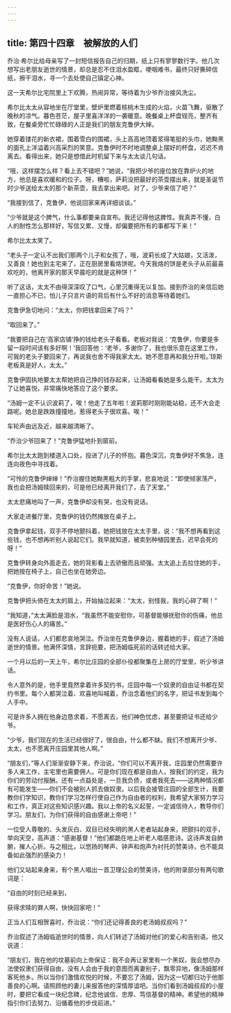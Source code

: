 ```yaml
---
---
---
```

title: 第四十四章　被解放的人们
---







乔治·希尔比给母亲写了一封短信报告自己的归期，纸上只有寥寥数行字。他几次想写出老朋友逝世的情景，却总是忍不住泪水盈眶，哽咽难书，最终只好撕碎信纸，擦干泪水，寻一个去处使自己镇定心神。

这一天希尔比宅院里上下欢腾，热闹异常，等待着为少爷乔治接风洗尘。

希尔比太太从容地坐在厅堂里，壁炉里燃着核桃木生成的火焰，火苗飞舞，驱散了晚秋的凉气。暮色苍茫，屋子里喜洋洋的一袭暖意。晚餐桌上杯盘锃亮，整齐有致，在餐桌旁忙忙碌碌的人正是我们的朋友克鲁伊大婶。

她穿着镂花的新衣裙，围着雪白的围裙，头上高高地顶着浆得笔挺的头巾，她黝黑的面孔上洋溢着兴高采烈的笑意。克鲁伊时不时地调整桌上摆好的杯盘，迟迟不肯离去。看得出来，她只是想借此时机留下来与太太谈几句话。

“哦，这样摆怎么样？看上去不错吧？”她说，“我把少爷的座位放在靠炉火的地方，他总是喜欢暖和的位子。呀，糟啦，萨莉没把最好的茶壶摆出来，就是圣诞节时少爷送给太太的那个新茶壶，我去拿出来吧。对了，少爷来信了吧？”

“我接到信了，克鲁伊，他说回家来再详细谈谈。”

“少爷就是这个脾气，什么事都要亲自宣布。我还记得他这脾性。我真弄不懂，白人的耐性怎么那样好，写信又累、又慢，却偏要把所有的事都写下来！”

希尔比太太笑了。

“老头子一定认不出我们那两个儿子和女孩了，哦，波莉长成了大姑娘，又活泼，又善良！她也到主宅来了，正在厨房里看烙饼呢。今天我烙的饼是老头子从前最喜欢吃的，他离开家的那天早晨吃的就是这种饼！”

听了这话，太太不由得深深叹了口气，心里沉重得无以复加。接到乔治的来信后她一直担心不已，怕儿子只言片语的背后有什么不好的消息等待着她们。

克鲁伊急切地问：“太太，你把钱拿回来了吗？”

“取回来了。”

“我要把自己在‘高家店铺’挣的钱给老头子看看。老板对我说：‘克鲁伊，你要是多留一段时间该有多好啊！’我回答他：‘老爷，多谢你了，我也很乐意在这里工作，可我的老头子要回来了，再说我也舍不得我家太太。她不愿意再和我分开啦。’琼斯老板真是好人，太太。”

克鲁伊固执地要太太帮她把自己挣的钱存起来，让汤姆看看她是多么能干。太太为了让她喜悦，非常痛快地答应了这个要求。

“汤姆一定不认识波莉了，唉！他走了五年啦！波莉那时刚刚能站稳，还不大会走路呢。她总是跌跌撞撞地，惹得老头子很欢喜。唉！”

车轮声由远及近，越来越清晰了。

“乔治少爷回来了！”克鲁伊猛地扑到窗前。

希尔比太太跑到楼道入口处，投进了儿子的怀抱。暮色深沉，克鲁伊好不焦急，连连向夜色中寻找着。

“可怜的克鲁伊婶婶！”乔治握住她黝黑粗大的手掌，悲哀地说：“即使倾家荡产，我也会把汤姆赎回来的，可是他已经离开我们了，去了天堂。”

太太悲痛地叫了一声，克鲁伊却没有哭，也没有说话。

大家走进餐厅里，克鲁伊的钱仍然摊放在桌子上。

克鲁伊拿起钱，双手不停地颤抖着，她把钱放在太太手里，说：“我不想再看到这些钱，也不想再听别人说起它们。我早就知道，被卖到种植园里去，迟早会死的呀！”

克鲁伊转身向外面走去，她的背影看上去骄傲而且顽强。太太追上去拉住她的手，把她按在椅子上，自己也坐在她旁边。

“克鲁伊，你好命苦！”她说。

克鲁伊把头倚在太太的肩上，开始抽泣起来：“太太，别怪我，我的心碎了啊！”

“我知道，”太太满脸是泪水，“我虽然不能安慰你，可基督能够抚慰你的伤痛，他总是医好伤心人的痛苦。”

没有人说话，人们都悲哀地哭泣。乔治坐在克鲁伊身边，握着她的手，叙述了汤姆逝世的情景。他满怀深情，言辞扼要，把汤姆临死前的话转述给大家。

一个月以后的一天上午，希尔比庄园的全部仆役都聚集在上房的厅堂里，听少爷讲话。

令人意外的是，他手里竟然拿着许多契约书，庄园中每一个奴隶的自由证书都在契约书里。每个人都哭泣着、欢喜地叫喊着，乔治念着他们的名字，把证书发到每个人手中。

可是许多人拥在他身边恳求着，不愿离去，他们神色忧虑，甚至要把证书还给少爷。

“少爷，我们现在的生活已经很好了，很自由，什么都不缺。我们不想离开少爷、太太，也不愿离开庄园里其他人啊。”

“朋友们，”等人们渐渐安静下来，乔治说，“你们可以不离开我，庄园里仍然需要许多人来工作，主宅里也需要佣人。可是你们现在都是自由人，按我们的约定，我为你们的劳动付报酬。还有一点益处是，一旦我负债，或者我死去——这两种情况都有可能发生——你们不会被别人抓去做奴隶。以后我会接管庄园的全部生计，我要教你们学知识，教你们学习怎样行使自己作为自由者的权利，我希望大家努力学习和工作，真正对这些知识感兴趣。我以上帝的名义起誓，一定诚信待人，教导你们学习。朋友们，为你们获得的自由感谢上帝吧！”

一位受人尊敬的、头发灰白、双目已经失明的黑人老者站起身来，把颤抖的双手，举向天空，高声道：“感谢基督！”他们都跪在地上听老人唱感恩诗。这诗声发自肺腑，摧人心折。与之相比，以悠扬的琴声、钟声和炮声为衬托的赞美诗，也不能具备如此强烈的感染力！

他们又站起来身来，有个黑人唱出一首卫理公会的赞美诗，他的附录部分有两句歌词是：

“自由的时刻已经来到，

获得求赎的罪人啊，快快回家吧！”

正当人们互相贺喜时，乔治说：“你们还记得善良的老汤姆叔叔吗？”

乔治叙述了汤姆临逝世时的情景，向人们转述了汤姆对他们的爱心和告别语。他又说道：

“朋友们，我在他的坟墓前向上帝保证：我不会再让家里有一个黑奴，我会想尽办法使奴隶们获得自由，没有人会由于我的意图而离妻别子，飘零异地，像汤姆那样客死他乡。所以当你们激情欢悦的时候，不要忘了汤姆，因为这一切都归功于他那善良的心啊。请照顾他的妻儿来报答他的深情厚谊吧。当你们看到汤姆叔叔的小屋时，要把它看成一块纪念碑，纪念他诚信、忠厚、笃信基督的精神。希望他的精神指引你们去努力、沿循着他的步伐前进。”